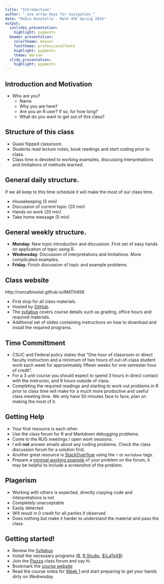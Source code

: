 ```yaml
---
title: "Introduction"
author: "_Use arrow keys for navigation_"
date: "Robin Donatello - Math 456 Spring 2016"
output:
  ioslides_presentation:
    highlight: pygments
  beamer_presentation:
    colortheme: beaver
    fonttheme: professionalfonts
    highlight: pygments
    theme: Warsaw
  slidy_presentation:
    highlight: pygments
---
```


## Introduction and Motivation

- Who are you? 
    - Name
    - Why you are here?
    - Are you an R user? If so, for how long? 
    - What do you want to get out of this class? 


## Structure of this class
- Quasi flipped classroom. 
- Students read lecture notes, book readings and start coding prior to class. 
- Class time is devoted to working examples, discussing interpretations and limitations of methods learned.

## General daily structure. 
If we all keep to this time schedule it will make the most of our class time. 

  - Housekeeping (5 min)  
  - Discussion of current topic (20 min)  
  - Hands on work (20 min)  
  - Take home message (5 min)  
    
## General weekly structure. 
  - **Monday**: New topic introduction and discussion. First set of easy hands on application of topic using R. 
  - **Wednesday**: Discussion of interpretations and limitations. More complicated examples. 
  - **Friday**: Finish discussion of topic and example problems. 


## Class website
http://norcalbiostat.github.io/MATH456

* First stop for all class materials. 
* Hosted by [GitHub](https://github.com/). 
* The [syllabus](./Syllabus.html) covers course details such as grading, office hours and required materials.
* Additional set of slides containing instructions on how to download and install the required programs. 


## Time Committment
- CSUC and Federal policy states that "One hour of classroom or direct faculty instruction and a minimum of two hours of out-of-class student work each week for approximately fifteen weeks for one semester hour of credit". 
- For a 3 unit course you should expect to spend 3 hours in direct contact with the instructor, and 9 hours outside of class. 
- Completing the required readings and starting to work out problems in R prior to class time will make for a much more productive and useful class meeting time. We only have 50 minutes face to face, plan on making the most of it. 

## Getting Help
* Your first resource is each other. 
* Use the class forum for R and Markdown debugging problems.
* Come to the RUG meetings / open work sessions. 
* I will **not** answer emails about any coding problems. Check the class discussion forum for a solution first. 
* Another great resource is [StackOverflow](http://stackoverflow.com/questions/tagged/r) using the `r` or `markdown` tags. 
* Prepare a [minimal working example](http://stackoverflow.com/questions/5963269/how-to-make-a-great-r-reproducible-example) of your problem on the forum, it may be helpful to include a screenshot of the problem. 

## Plagerism
* Working with others is expected, directly copying code and interpretations is not 
* Completely unacceptable
* Easily detected
* Will result in 0 credit for all parties if observed
* Does nothing but make it harder to understand the material and pass the class


## Getting started!
* Review the [Syllabus](Syllabus.html)
* Install the necessary programs ([R](http://cran.r-project.org/), [R Studio](http://www.rstudio.com/products/rstudio/download/), [$\LaTeX$](http://www.latex-project.org/))
* Join the [Piazza](https://piazza.com/mail.csuchico.edu/spring2016/math456) class forum and say hi. 
* Bookmark the [course website](http://norcalbiostat.github.io/MATH456)
* Read the course notes for [Week 1](wk01.html) and start preparing to get your hands dirty on Wednesday. 

